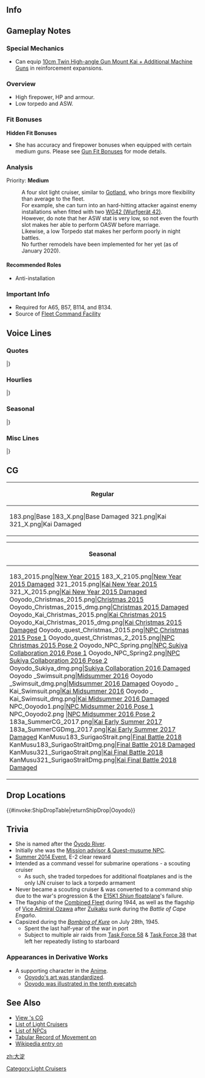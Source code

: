==Info==
{{KanmusuInfo|ID=183}}
{{KanmusuInfo|ID=183a}}

==Gameplay Notes==
===Special Mechanics===
* Can equip [[10cm Twin High-angle Gun Mount Kai + Additional Machine Guns]] in reinforcement expansions.

===Overview===
* High firepower, HP and armour.
* Low torpedo and ASW.

===Fit Bonuses===
{{:{{BASEPAGENAME}}/Equipment Bonuses}}
{{clear}}

'''Hidden Fit Bonuses'''
* She has accuracy and firepower bonuses when equipped with certain medium guns. Please see [[Gun Fit Bonuses]] for mode details.

===Analysis===
Priority: '''Medium'''

:A four slot light cruiser, similar to [[Gotland]], who brings more flexibility than average to the fleet.
:For example, she can turn into an hard-hitting attacker against enemy installations when fitted with two [[WG42 (Wurfgerät 42)]].
:However, do note that her ASW stat is very low, so not even the fourth slot makes her able to perform OASW before marriage.
:Likewise, a low Torpedo stat makes her perform poorly in night battles.
:No further remodels have been implemented for her yet (as of January 2020).


====Recommended Roles====
* Anti-installation

===Important Info===
* Required for A65, B57, B114, and B134.
* Source of [[Fleet Command Facility]]

==Voice Lines==
===Quotes===
{{ShipquoteHeader}}
{{ShipquoteKai
|scenario = Introduction
|origin = 提督、軽巡大淀、戦列に加わりました。艦隊指揮、運営はどうぞお任せください。
|translation = Light cruiser Ooyodo has arrived at the front, Admiral. Please leave administrating the fleet up to me.
|audio = Ooyodo_1.ogg
}}
{{ShipquoteKai
|scenario = Introduction
|kai = yes
|origin = 提督、旗艦大淀お供いたします。前線艦隊指揮はどうぞお任せ下さい
|translation = Flagship Ooyodo will be accompanying you, Admiral. Please leave administrating the front line fleet to me.
|audio = OoyodoKai-Introduction.ogg
}}
{{ShipquoteKai
|scenario = Library
|origin = 艦隊旗艦として特化設計された新鋭軽巡洋艦、大淀です。
搭載予定の新型水偵の失敗や戦局の変化もあって、連合艦隊旗艦としてはあまり活躍できなかったの。
でも、北号作戦や礼号作戦では活躍したのよ。私も前線で、頑張りますね。
|translation = I'm a newly produced light cruiser specifically designed to be a fleet flagship, Ooyodo.
Due to failures with the seaplanes that were planned to be given to me and a change in the fortunes of war, I wasn't able to serve as the combined fleet flagship.<ref>She was meant to carry the [https://en.wikipedia.org/wiki/Kawanishi_E15K Shiun] that didn't perform as expected and were cancelled.</ref>
But, I still participated in Operation Kita and Operation Rei.<ref>[https://en.wikipedia.org/wiki/Operation_Kita Operation Kita] was the evacuation of [[Ise]], [[Hyuuga]], [[Ooyodo]], [[Asashimo]], [[Hatsushimo]] and [[Kasumi]] from Singapore back to Japan. [https://ja.wikipedia.org/wiki/%E7%A4%BC%E5%8F%B7%E4%BD%9C%E6%88%A6 Operation Rei] was the naval battle in support of the [https://en.wikipedia.org/wiki/Battle_of_Mindoro Battle of Mindoro].</ref> I'll continue to do my best on the front lines.
|audio = Ooyodo_25.ogg
}}
{{ShipquoteKai
|scenario = Secretary 1
|origin = はい。お任せください
|translation = Yes. Leave it to me.
|audio = Ooyodo-Secretary 1.ogg
}}
{{ShipquoteKai
|scenario = Secretary 2
|origin = 提督、その通信方法はどうなんでしょう。平文で良いかと思います。はい
|translation = What communication method should we use, Admiral? I think unencrypted is fine. Yes.
|audio = Ooyodo_4a.ogg
}}
{{ShipquoteKai
|scenario = Secretary 2
|kai = yes
|origin = 提督、その通信方法はどうなんでしょう？暗号ですか？そうなのですか？ 
|translation = What is that communication method, Admiral? Is it in code? Is that so?
|audio = Ooyodo_3.ogg
}}
{{ShipquoteKai
|scenario = Secretary 3
|origin = 提督、そこは通信機ではありません。勝手に触られると、艦隊指揮に支障が出ます
|translation = That isn't communications equipment, Admiral. Touching without permission will cause problems with administrating the fleet.
|audio = Ooyodo_3a.ogg
}}
{{ShipquoteKai
|scenario = Secretary 3
|kai = yes
|origin = 提督、そこは司令部施設とは無関係です。お願い、艦隊指揮の邪魔をしないで！
|translation = That has nothing to do with the command facility. Please stop getting in the way of fleet administration. 
|audio = Ooyodo_4.ogg
}}
{{ShipquoteKai
|scenario = Secretary Idle
|origin = 提督、次の任務のお時間です。…って、提督？提督？聞いていらっしゃいます？ねえ
|translation = It's time for the next mission, Admiral... Hey, Admiral? Admiral? Are you listening? Hey.
|audio = Ooyodo_29a.ogg
}}
{{ShipquoteKai
|scenario = Secretary Idle
|kai = yes
|origin = 提督、改装された大淀どうですか？どうですかって聞いてるのに。もうっ！
|translation = What do you think of my remodel, Admiral? I asked what you thought. Jeez!
|audio = Ooyodo_29.ogg
}}
{{ShipquoteKai
|scenario = Secretary (Married)
|origin = 提督、大淀をいつも大事にして下さって本当にありがとうございます。私、ずっと見ていたんですよ。気づいていました？
|translation = Thank you for always treasuring me, Admiral. I've always been watching you. Did you notice?
|audio = Ooyodo_28.ogg
}}
{{ShipquoteKai
|scenario = Wedding
|origin = 提督、大淀をお呼びでしょうか？えっ、これを私に？ありがとうございます、提督。いつまでも、大切にします。
|translation = Did you call me Admiral? Eh, is this for me? Thank you, Admiral. I'll always treasure it.
|audio = Ooyodo_24.ogg
}}
{{ShipquoteKai
|scenario = Player's Score
|origin = 提督、我が艦隊の情報を整理しました
|translation = I've organised the fleet's information, Admiral.
|audio = Ooyodo_8a.ogg
}}
{{ShipquoteKai
|scenario = Player's Score
|kai = yes
|origin = 提督、艦隊の情報ご覧になります？
|translation = Would you like to view the fleet's information, Admiral?
|audio = Ooyodo_8.ogg
}}
{{ShipquoteKai
|scenario = Joining the Fleet
|origin = 艦隊旗艦、大淀。出撃致します。
|translation = Fleet flagship, Ooyodo. Sortieing.
|audio = Ooyodo_13a.ogg
}}
{{ShipquoteKai
|scenario = Joining the Fleet
|kai = yes
|origin = 連合艦隊旗艦、大淀。出撃致します。
|translation = Combined fleet flagship Ooyodo. Sortieing.
|audio = Ooyodo_13.ogg
}}
{{ShipquoteKai
|scenario = Equipment 1
|origin = 私の改装ですか？　ありがとうございます。
|translation = An upgrade for me? Thank you.
|audio = Ooyodo_9a.ogg
}}
{{ShipquoteKai
|scenario = Equipment 1
|kai = yes
|origin = さらに改装ですか？ありがとうございます。
|translation = Another upgrade? Thank you.
|audio = Ooyodo_9.ogg
}}
{{ShipquoteKai
|scenario = Equipment 2
|origin = そうですね。雷装を積みたいような、そうでもないような・・・
|translation = That's right. I wanted to be equipped with torpedoes, but I wasn't...<ref>Ooyodo never mounted torpedoes.</ref>
|audio = Ooyodo_10a.ogg
}}
{{ShipquoteKai
|scenario = Equipment 2
|kai = yes
|origin = 雷装を積みたいような…水偵を積みたいような…
|translation = I want to be equipped with torpedoes... I want to be equipped with recon seaplanes...
|audio = Ooyodo_10.ogg
}}
{{ShipquoteKai
|scenario = Equipment 3
|origin = 計算通りです。
|translation = All according to my calculations.
|audio = Ooyodo_26.ogg
}}
{{ShipquoteKai
|scenario = Supply
|origin = 補給と兵站、大切ですね
|translation = Supply and logistics are important.
|audio = Ooyodo_27.ogg
}}
{{ShipquoteKai
|scenario = Docking (Minor Damage)
|origin = 申し訳ありません。少し後方に下がります
|translation = Please forgive me. I'll fall back a while.
|audio = Ooyodo_11.ogg
}}
{{ShipquoteKai
|scenario = Docking (Major Damage)
|origin = 大変申し訳ありません。少しお暇を頂けますと幸いです
|translation = I beg for your forgiveness. I'll be grateful if you could let me take some leave.
|audio = Ooyodo_12.ogg
}}
{{ShipquoteKai
|scenario = Construction
|origin = 新建造艦が完成致しました
|translation = A new ship has been completed.
|audio = Ooyodo_5.ogg
}}
{{ShipquoteKai
|scenario = Returning from Sortie
|origin = 艦隊、作戦終了です。お疲れ様でした。
|translation = The fleet operations have finished. Thanks for your hard work.
|audio = Ooyodo_7.ogg
}}
{{ShipquoteKai
|scenario = Starting a Sortie
|origin = 連合艦隊旗艦　大淀。抜錨します。
|translation = Combined fleet flagship, Ooyodo. Setting sail.
|audio = Ooyodo_14a.ogg
}}
{{ShipquoteKai
|scenario = Starting a Sortie
|kai = yes
|origin = 旗艦 大淀。全力出撃。参りましょう！
|translation = Flagship Ooyodo. Sortieing at full power. Let's go!
|audio = Ooyodo_14.ogg
}}
{{ShipquoteKai
|scenario = Starting a Battle
|origin = 敵艦隊見ゆ。砲戦、用意。お願いします
|translation = Enemy fleet spotted. Prepare for battle. Please!
|audio = Ooyodo_15a.ogg
}}
{{ShipquoteKai
|scenario = Starting a Battle
|kai = yes
|origin = 敵艦隊見ゆ。砲戦、用意。みなさん行きましょう！ 
|translation = Enemy fleet spotted. Prepare for battle. Let's go everyone!
|audio = Ooyodo_15.ogg
}}
{{ShipquoteKai
|scenario = Attack
|origin = よーく狙って。てーッ
|translation = Ready, aim, fiiireee~!
|audio = Ooyodo_16a.ogg
}}
{{ShipquoteKai
|scenario = Attack
|kai = yes
|origin = 全砲門。よーく狙って。てーっ！
|translation = All guns. Ready, aim, fiiireee~!
|audio = Ooyodo_16.ogg
}}
{{ShipquoteKai
|scenario = Daytime Spotting/Night Battle Attack 
|origin = 艦隊運動。そう、上手よ、皆
|translation = Fleet movements are... That's right, good work everyone.
|audio = Ooyodo_17a.ogg
}}
{{ShipquoteKai
|scenario = Daytime Spotting/Night Battle Attack
|kai = yes
|origin = そう、これが本当の大淀型の力よ！
|translation = That's right, this the true power of the Ooyodo-class!
|audio = Ooyodo_17.ogg
}}
{{ShipquoteKai
|scenario = Night Battle
|origin = 礼号作戦を思い出す。全艦、突撃！
|translation = Remember Operation Rei. All ships, charge!
|audio = Ooyodo_18.ogg
}}
{{ShipquoteKai
|scenario = MVP
|origin = え、私の武勲が一番？　あら、意外なこと。でも何だか誇らしいですね、うふふっ
|translation = Eh, my accomplishments were the greatest? My, how unexpected. But I'm somewhat proud, ufufu.
|audio = Ooyodo_23.ogg
}}
{{ShipquoteKai
|scenario = Minor Damage 1
|origin = ひゃっ！やっ、やられた！
|translation = Hya! T-They got me!
|audio = Ooyodo_19.ogg
}}
{{ShipquoteKai
|scenario = Minor Damage 2
|origin = やだ・・・右に傾斜。注水傾斜復元を！
|translation = No way... A starboard list? Flood the ballast!<ref>Caused by repeated air raids in July 1945.</ref>
|audio = Ooyodo_20.ogg
}}
{{ShipquoteKai
|scenario = Major Damage
|origin = ぐっ…やられました。でっ、でもまだ沈みません。大淀沈みは…しません！
|translation = Ugh... They got me! B-but, I won't sink yet. I will... not sink!
|audio = Ooyodo_21.ogg
}}
{{ShipquoteKai
|scenario = Sunk
|origin = 排水急いで！え…ダメ…？ダメなの！？提督…ここまでのようです…また、いつかどこかで…きっと…
|translation = Hurry with the draining! Eh... it's no use...? It's really no use!? It looks like this is it for me Admiral... I'm sure... we'll meet again someday...
|audio = Ooyodo_22.ogg
}}
|} <references/>

{{clear}}

===Hourlies===
{{ShipquoteHeader | type = hourly}}
{{ShipquoteKai
|scenario = 00:00 
|origin = 提督、日付が変わりました。本日もどうぞよろしくお願いいたします
|translation = The date has changed, Admiral. Please look after me today as well.
|audio = Ooyodo_30.ogg
}}
{{ShipquoteKai
|scenario = 01:00 
|origin = 提督、現在時刻マルヒトマルマル。時報担当もこの大淀にお任せ下さい
|translation = The time is now 0100, Admiral. Please leave the time announcements to me.
|audio = Ooyodo_31.ogg
}}
{{ShipquoteKai
|scenario = 02:00 
|origin = 提督、マルフタマルマルです。あら？提督、もしかして寝てらっしゃいます？
|translation = It's 0200, Admiral. Oh? Could you be getting sleepy Admiral? 
|audio = Ooyodo_32.ogg
}}
{{ShipquoteKai
|scenario = 03:00 
|origin = マルサンマルマル。提督のお休みの間に艦隊運営計画を再検討しておきましょう
|translation = 0300. I'll review the fleet operation plans while you're resting, Admiral.
|audio = Ooyodo_33.ogg
}}
{{ShipquoteKai
|scenario = 04:00 
|origin = 現在時刻マルヨンマルマル。提督の寝顔可愛いわ。うふふ、少し得したかな
|translation = The time is now 0400. Your sleeping face is cute, Admiral. Ufufu, I got something special.
|audio = Ooyodo_34.ogg
}}
{{ShipquoteKai
|scenario = 05:00 
|origin = マルゴーマルマルです。提督、朝です。総員起こしをかけますね。総員起こし！
|translation = It's 0500. It's morning, Admiral. I'll go wake everyone now. All hands, assemble!
|audio = Ooyodo_35.ogg
}}
{{ShipquoteKai
|scenario = 06:00 
|origin = マルロクマルマル。提督、朝食をご用意しました。お味噌汁はお麩にしてみました
|translation = 0600. I've made breakfast, Admiral. I tried putting wheat gluten in the miso soup.<ref>[https://en.wikipedia.org/wiki/Wheat_gluten_(food) Wheat gluten] is an alternative to soy.</ref>
|audio = Ooyodo_36.ogg
}}
{{ShipquoteKai
|scenario = 07:00 
|origin = 現在時刻マルナナマルマルです。提督、朝食はお済みですか？片づけますね
|translation = The time is now 0700. Are you done with breakfast, Admiral? I'll clean up.
|audio = Ooyodo_37.ogg
}}
{{ShipquoteKai
|scenario = 08:00 
|origin = マルハチマルマルです。よしっ！艦隊訓練です。訓練、厳しくいきましょう！
|translation = It's 0800. Alright! It's time for fleet drills. Let's have a harsh session!
|audio = Ooyodo_38.ogg
}}
{{ShipquoteKai
|scenario = 09:00 
|origin = 提督、マルキューマルマルです。演習の次は出撃ですね。出撃計画はこちらです
|translation = It's 0900 Admiral. After exercises it's time for sorties right? Here is the sortie plan.
|audio = Ooyodo_39.ogg
}}
{{ShipquoteKai
|scenario = 10:00 
|origin = ヒトマルマルマルです。今日も利根さんがいらっしゃいましたね。利根さーん！
|translation = It's 1000. Tone-san is here today too huh. Tone-san~!
|audio = Ooyodo_40.ogg
}}
{{ShipquoteKai
|scenario = 11:00 
|origin = ヒトヒトマルマル。利根さんと筑摩さん、いつも仲が良くて少し妬けちゃいますね
|translation = 1100. Tone-san and Chikuma-san are always so close, I'm a bit jealous.<ref>Ooyodo was meant to have a sister ship, Niyodo but she was cancelled.</ref>
|audio = Ooyodo_41.ogg
}}
{{ShipquoteKai
|scenario = 12:00 
|origin = ヒトフタマルマル。提督、お昼はカレーにしましょう。軍楽隊付きでカレーです
|translation = 1200. We're having curry for lunch, Admiral. It's military band-style curry.
|audio = Ooyodo_42.ogg
}}
{{ShipquoteKai
|scenario = 13:00 
|origin = ヒトサンマルマルです。提督、大淀のカレーいかがでしたか？一味違うでしょう？
|translation = It's 1300. How was my curry, Admiral? The taste was different right?
|audio = Ooyodo_43.ogg
}}
{{ShipquoteKai
|scenario = 14:00 
|origin = 現在時刻ヒトヨンマルマルです。あら？足柄さん。どうされました？うん
|translation = The time is now 1400. Oh? Ashigara-san. What's the matter? Hmmm.
|audio = Ooyodo_44.ogg
}}
{{ShipquoteKai
|scenario = 15:00 
|origin = ヒトゴーマルマルです。重巡だけど足柄さんとは不思議と波長が合うの。うふふっ
|translation = It's 1500. Even though she's a heavy cruiser, Ashigara-san and I are mysteriously on the same wavelength.<ref>Ooyodo and Ashigara were the only members of the 2nd Volunteer corps during Operation Rei-go which takes place during the Battle of Mindoro.</ref>
|audio = Ooyodo_45.ogg
}}
{{ShipquoteKai
|scenario = 16:00 
|origin = ヒトロクマルマルです。提督、足柄さん。大量のロース肉と食用油の申請でした
|translation = It's 1600. Admiral, Ashigara-san. Requesting a large amount of pork sirloin and cooking oil.
|audio = Ooyodo_46.ogg
}}
{{ShipquoteKai
|scenario = 17:00 
|origin = 現在時刻ヒトナナマルマルです。提督、夕焼けと海が綺麗ですね
|translation = The time is now 1700. Admiral, the sea and sunset are beautiful right?
|audio = Ooyodo_47.ogg
}}
{{ShipquoteKai
|scenario = 18:00 
|origin = 提督、ヒトハチマルマルです。お夕食は何がよろしいでしょうか？お刺身、とか？
|translation = It's 1800 Admiral. What would you like for dinner? Something like sashimi?
|audio = Ooyodo_48.ogg
}}
{{ShipquoteKai
|scenario = 19:00 
|origin = ヒトキューマルマルです。提督、お夕食は悩みましたがカツレツにしてみました。どうでしょう？
|translation = It's 1900. Admiral, I had a bit of trouble with dinner but I made cutlets. How are they?
|audio = Ooyodo_49.ogg
}}
{{ShipquoteKai
|scenario = 20:00 
|origin = フタマルマルマルです。提督、食後のお茶はここに置きますね
|translation = It's 2000. I'll leave your after-meal tea here, Admiral.
|audio = Ooyodo_50.ogg
}}
{{ShipquoteKai
|scenario = 21:00 
|origin = 現在時刻フタヒトマルマルです。そろそろ夜戦…の時間ですね。うふふ。やりませんよ夜戦。ほら書類がまだ沢山
|translation = The time is now 2100. It's almost time... for night battles. Ufufu. I won't be participating. Look at how much paperwork is left.
|audio = Ooyodo_51.ogg
}}
{{ShipquoteKai
|scenario = 22:00 
|origin = フタフタマルマルです。提督、そろそろ残業を切り上げてゆっくりされますか？
|translation = It's 2200. It's almost time to end overtime, Admiral, won't you take it easy?
|audio = Ooyodo_52.ogg
}}
{{ShipquoteKai
|scenario = 23:00 
|origin = 提督、フタサンマルマルです。今日も一日本当にお疲れ様でした。明日も頑張りましょう
|translation = It's 2300 Admiral. Thank you so much for your hard work everyday. Let's do our best tomorrow too.
|audio = Ooyodo_53.ogg
}}
|} <references/>

{{clear}}

===Seasonal===
{{SeasonalHeaderOld}}
{{SeasonalQuote
|scenario = [[Seasonal/Christmas_2014|Christmas 2014]]
|origin =提督、クリスマスですね？メリークリスマス！
|translation =	It’s Chirstmas, right Admiral? Merry Christmas!
|audio = Ooyodo_Christmas_2014_Sec1.ogg
|notes =
}}
{{SeasonalQuote
|scenario = [[Seasonal/End_of_Year_2014|End of Year 2014]]
|origin = 提督、そろそろ礼号作戦ですね。私もがんばります！
|translation =  It’s almost time for Operation Rei, Admiral. I’ll do my best!<ref>Referring to [https://ja.wikipedia.org/wiki/%E7%A4%BC%E5%8F%B7%E4%BD%9C%E6%88%A6 Operation Rei].</ref>
|audio = Ooyodo_Year_End_2014_Sec1.ogg
|notes = 
}}
{{SeasonalQuote
|scenario = [[Seasonal/New_Year_2015|New Year 2015]]
|origin = 提督！新年もあけましておめでとうございます。本年もどうぞ、よろしくお願い致します！
|translation =	Admiral! Happy New Year. Please look after me next year too!
|audio = Ooyodo_New_Years_Day_2016.ogg
|notes = 
}}
{{SeasonalQuote
|scenario = [[Seasonal/Early_Autumn_2015_Seasonal_Update|Early Autumn 2015]]
|origin = 提督、秋の気配を感じますね。
|translation =	You can really feel it’s autumn now, Admiral.
|audio = Ooyodo_Early_Autumn2015.ogg
|notes =
}}
{{SeasonalQuote
|scenario = [[Seasonal/Third_Anniversary|3rd Anniversary]]
|origin = 提督、我が艦隊は三周年を迎えることができました。おめでとうございます！これからもどうぞよろしくお願い致します。
|translation =	Our fleet has reached it’s 3rd Anniversary, Admiral. Congratulations! Please keep looking after us.
|audio = Ooyodo_3rd_Anniversary_Sec1.mp3
|notes = 
}}
{{SeasonalQuote
|scenario = [[Seasonal/Rainy_Season_2016|Rainy Season 2016]]
|origin = 最近雨の日が続きますが、艦隊は稼動状態に有ります。梅雨の一日…提督、艦隊運用はどうなさいますか？…えぇ、本日はお休み？本当に？提督、いいんですか？
|translation =	It’s been raining so much recently, but the fleet is still operational. What do… you want to do on this rainy day, Admiral? …Eh, take a day off? Really? Is this alright, Admiral?
|audio = Ooyodo_Rainy_Season_2016_Sec1.mp3
|notes = 
}}
{{SeasonalQuote
|scenario = [[Seasonal/Autumn_2016|Autumn 2016]]
|origin = 提督、鎮守府も秋祭りの季節ですね。私も着替えてみました。どうでしょ？提督も、甚平とかいかがですか？私、ご用意してもいいですか？
|translation =	It’s the time of year for an Autumn Festival at the naval base, Admiral. I went and changed. How do I look? Do you want to try on a jinbei, Admiral? I’ll go get one ready alright?
|audio = Ooyodo_Autumn_2016_Sec2.mp3
|notes = Secretary 2
}}
{{SeasonalQuote
|scenario = [[Seasonal/Saury_2016|Saury Festival 2016]]
|origin = 灯り、よし！水中探信儀、よし！大淀、装備は万全です。北方海域及び近海秋刀魚漁支援艦隊抜錨準備完了しました。
|translation =	Lights, check! Sonar, check! My equipment is perfect. The Saury Fishing Support Flet to the Northern and Coastal Waters has finished preparations for setting sail.
|audio = Ooyodo_Sec1_Saury_2016.mp3
|notes = 
}}
{{SeasonalQuote
|scenario = [[Seasonal/Setsubun_2017|Setsubun 2017]]
|origin = 今年の節分の各艦隊、戦隊の鬼役は…えっと、あれ？鬼役の人事資料がない…あれ？おかしいなぁ、昨日ちゃんと用意しておいたのに。
|translation =	The Oni of each squadron in the fleet for this year’s Setsubun is… Ummm, huh? The personnel file of all the ones playing the Oni are gone… Huh? That’s trange, I’m sure I had it ready yesterday.
|audio = Ooyodo_Setsubun_2017.mp3
|notes = 
}}
{{SeasonalQuote
|scenario = [[Seasonal/Coming_of_Spring_2017|Spring 2017]]
|origin = 提督、春です。鎮守府の桜も咲き始めました。やはりこの季節はいいですね。私が進水したのもこの季節なんですよ。桜の季節、です
|translation =	It’s spring, Admiral. The cherry blossoms around the Naval Base have started blooming. This season is definitely great. I was launched during this season. The season of cherry blossoms.
|audio = Ooyodo_Spring_Sec1_2017.mp3
|notes = 
}}
{{SeasonalQuote
|scenario = [[Seasonal/Fourth_Anniversary|4th Anniversary]]
|origin = 提督、我が艦隊は遂に四周年を迎えることとなりました、おめでとうございます。五年目の艦隊もどうぞよろしくお願いいたします。
|translation =	Our fleet has finally reached it’s 4th Anniversary, Admiral. Congratulations. Please keep looking after the fleet in our 5th year.
|audio = Ooyodo_4th_Anniversary_Sec1_2017.mp3
|notes = 
}}
{{SeasonalQuote
|scenario = [[Seasonal/Early_Summer_2017|Early Summer 2017]]
|origin = 明石、何？水着？いえ、私は鎮守府での任務がありますから…えぇ、明石もそれあるって？感けないって？あの、いや、だからね…
|translation =	What is it, Akashi? A swimsuit? No, I have duties around the Naval Base so… Eh, you have them too? They don’t matter? Umm, no, you see…
|audio = Ooyodo_Sec1_Summer_2017.mp3
|notes = 
}}
{{SeasonalQuote
|scenario = [[Seasonal/Summer_2017|Midsummer 2017]]
|origin = あぁ、もう、明石に影響されてやってしまったけれど。ごめんなさい、私着替えて来ますね。やっぱり、無理です！
|translation =	Ah, jeez, I got convinced by Akashi. I’m sorry, I’ll go get changed right away. I can’t do this after all!
|audio = Ooyodo_Sec1_Midsummer_2017.mp3
|notes = 
}}
{{SeasonalQuote
|scenario = [[Seasonal/Valentine%27s_Day_2020|Valentine's Day 2020]]
|origin = 提督、あの、すみません。大淀からのチョコレートも受け取って頂けますか？あぁ、ありがとうございます。手作りなんです。
|translation =	Admiral, umm, excuse me. Will you accept my chocolates? Ah, thank you very much. I made them myself.
|audio = Ooyodo_Valentines_2020_Secretary_1.mp3
|notes = 
}}
{{SeasonalQuote
|scenario = [[Seasonal/Seventh_Anniversary|7th Anniversary]]
|origin = 提督、今日はとっても大切な日ですね。私、任務とはいえ、提督とご一緒できて、光栄です。ありがとうございます、提督。
|translation =	Admiral, today is a very important day. Though it's my duty, I'm honoured I can be by your side today. Thank you very much, Admiral.
|audio = Ooyodo_7th_Anniversary_Secretary_1.mp3
|notes = 
}}
|}<references/>

{{clear}}

===Misc Lines===
{{SeasonalHeaderOld}}
{{SeasonalQuote
|scenario = [[Spring_2021_Event#Friend_Fleet_Voice_Lines|Spring 2021 Event]]
|origin = こんにちは、お疲れ様です。調子はいかがですか？ 
|translation =	Good day, thanks for your hard work. Are you feeling well? 
|audio = Ship_Voice_Ooyodo_Kai_Spring_2021_Event_Friend_Fleet_1.mp3
|notes = Friend Fleet 1
}}
|}<references/>

{{clear}}

==CG==
{| class="mw-collapsible mw-collapsed wikitable" style="width: 100%;"
!Regular
|-
|<gallery>
183.png|Base
183_X.png|Base Damaged
321.png|Kai
321_X.png|Kai Damaged
</gallery>
|}

{| class="mw-collapsible mw-collapsed wikitable" style="width: 100%;"
!Seasonal
|-
|<gallery>
183_2015.png|[[Seasonal/New_Year_2015|New Year 2015]]
183_X_2105.png|[[Seasonal/New_Year_2015|New Year 2015 Damaged]]
321_2015.png|[[Seasonal/New_Year_2015|Kai New Year 2015]]
321_X_2015.png|[[Seasonal/New_Year_2015|Kai New Year 2015 Damaged]]
Ooyodo_Christmas_2015.png|[[Seasonal/Christmas_2015|Christmas 2015]]
Ooyodo_Christmas_2015_dmg.png|[[Seasonal/Christmas_2015|Christmas 2015 Damaged]]
Ooyodo_Kai_Christmas_2015.png|[[Seasonal/Christmas_2015|Kai Christmas 2015]]
Ooyodo_Kai_Christmas_2015_dmg.png|[[Seasonal/Christmas_2015|Kai Christmas 2015 Damaged]]
Ooyodo_quest_Christmas_2015.png|[[Seasonal/Christmas_2015|NPC Christmas 2015 Pose 1]]
Ooyodo_quest_Christmas_2_2015.png|[[Seasonal/Christmas_2015|NPC Christmas 2015 Pose 2]]
Ooyodo_NPC_Spring.png|[[Seasonal/Spring_Peach_Festival_2016|NPC Sukiya Collaboration 2016 Pose 1]]
Ooyodo_NPC_Spring2.png|[[Seasonal/Spring_Peach_Festival_2016|NPC Sukiya Collaboration 2016 Pose 2]]
Ooyodo_Sukiya_dmg.png|[[Seasonal/White_Day_2016|Sukiya Collaboration 2016 Damaged]]
Ooyodo _Swimsuit.png|[[Seasonal/Summer_2016|Midsummer 2016]]
Ooyodo _Swimsuit_dmg.png|[[Seasonal/Summer_2016|Midsummer 2016 Damaged]]
Ooyodo _ Kai_Swimsuit.png|[[Seasonal/Summer_2016|Kai Midsummer 2016]]
Ooyodo _ Kai_Swimsuit_dmg.png|[[Seasonal/Summer_2016|Kai Midsummer 2016 Damaged]]
NPC_Ooyodo1.png|[[Seasonal/Summer_2016|NPC Midsummer 2016 Pose 1]]
NPC_Ooyodo2.png |[[Seasonal/Summer_2016|NPC Midsummer 2016 Pose 2]]
183a_SummerCG_2017.png|[[Seasonal/Early_Summer_2017|Kai Early Summer 2017]]
183a_SummerCGDmg_2017.png|[[Seasonal/Early_Summer_2017|Kai Early Summer 2017 Damaged]]
KanMusu183_SurigaoStrait.png|[[Seasonal/Final_Battle|Final Battle 2018]]
KanMusu183_SurigaoStraitDmg.png|[[Seasonal/Final_Battle|Final Battle 2018 Damaged]]
KanMusu321_SurigaoStrait.png|[[Seasonal/Final_Battle|Kai Final Battle 2018]]
KanMusu321_SurigaoStraitDmg.png|[[Seasonal/Final_Battle|Kai Final Battle 2018 Damaged]]
</gallery>
|}

==Drop Locations==
{{#invoke:ShipDropTable|returnShipDrop|Ooyodo}}

==Trivia==
* She is named after the [[wikipedia:%C5%8Cyodo_River|Ōyodo River]].
* Initially she was the [[NPC#Multi-duty|Mission advisor & Quest-musume NPC]].
* [[Summer 2014 Event]], E-2 clear reward
* Intended as a command vessel for submarine operations - a scouting cruiser
** As such, she traded torpedoes for additional floatplanes and is the only IJN cruiser to lack a torpedo armament 
* Never became a scouting cruiser & was converted to a command ship due to the war's progression & the [[wikipedia:Kawanishi_E15K|E15K1 ''Shiun'' floatplane]]'s failure.
* The flagship of the [[Historical Formations|Combined Fleet]] during 1944, as well as the flagship of [[wikipedia:Jisabur%C5%8D_Ozawa|Vice Admiral Ozawa]] after [[Zuikaku]] sunk during the ''Battle of Cape Engaño''.
* Capsized during the [[wikipedia:Bombing_of_Kure_(July_1945)|''Bombing of Kure'']] on July 28th, 1945.
** Spent the last half-year of the war in port
** Subject to multiple air raids from [[wikipedia:Task_Force_58|Task Force 58]] & [[wikipedia:Task_Force_38|Task Force 38]] that left her repeatedly listing to starboard

===Appearances in Derivative Works===
* A supporting character in the [[Anime]].
** [[Anime/Characters#Ooyodo|Ooyodo's art was standardized]].
** [[Anime/Notes & Trivia#Eyecatches|Ooyodo was illustrated in the tenth eyecatch]]

==See Also==
* [[{{PAGENAME}}/Gallery|View {{PAGENAME}}'s CG]]
* [[EliteCL|List of Light Cruisers]]
* [[NPC|List of NPCs]]
* [http://www.combinedfleet.com/oyodo_c.htm Tabular Record of Movement on {{PAGENAME}}]
* [[wikipedia:Japanese_cruiser_Oyodo|Wikipedia entry on {{PAGENAME}}]]
{{Shiplist}}
[[zh:大淀]]
[[Category:Light Cruisers]]